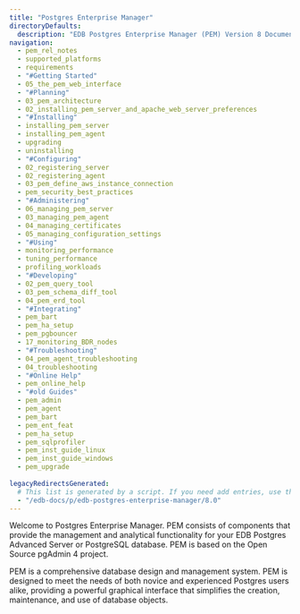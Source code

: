 ```yaml
---
title: "Postgres Enterprise Manager"
directoryDefaults:
  description: "EDB Postgres Enterprise Manager (PEM) Version 8 Documentation and release notes. PostgreSQL GUI tool for monitoring and performance optimization."
navigation:
  - pem_rel_notes
  - supported_platforms
  - requirements
  - "#Getting Started"
  - 05_the_pem_web_interface
  - "#Planning"
  - 03_pem_architecture
  - 02_installing_pem_server_and_apache_web_server_preferences
  - "#Installing"
  - installing_pem_server
  - installing_pem_agent
  - upgrading
  - uninstalling
  - "#Configuring"
  - 02_registering_server
  - 02_registering_agent
  - 03_pem_define_aws_instance_connection
  - pem_security_best_practices
  - "#Administering"
  - 06_managing_pem_server
  - 03_managing_pem_agent
  - 04_managing_certificates
  - 05_managing_configuration_settings
  - "#Using"
  - monitoring_performance
  - tuning_performance
  - profiling_workloads
  - "#Developing"
  - 02_pem_query_tool
  - 03_pem_schema_diff_tool
  - 04_pem_erd_tool
  - "#Integrating"
  - pem_bart
  - pem_ha_setup
  - pem_pgbouncer
  - 17_monitoring_BDR_nodes
  - "#Troubleshooting"
  - 04_pem_agent_troubleshooting
  - 04_troubleshooting
  - "#Online Help"
  - pem_online_help
  - "#old Guides"
  - pem_admin
  - pem_agent
  - pem_bart
  - pem_ent_feat
  - pem_ha_setup
  - pem_sqlprofiler
  - pem_inst_guide_linux
  - pem_inst_guide_windows
  - pem_upgrade
  
legacyRedirectsGenerated:
  # This list is generated by a script. If you need add entries, use the `legacyRedirects` key.
  - "/edb-docs/p/edb-postgres-enterprise-manager/8.0"
---
```


Welcome to Postgres Enterprise Manager. PEM consists of components that provide the management and analytical functionality for your EDB Postgres Advanced Server or PostgreSQL database. PEM is based on the Open Source pgAdmin 4 project.

PEM is a comprehensive database design and management system. PEM is designed to meet the needs of both novice and experienced Postgres users alike, providing a powerful graphical interface that simplifies the creation, maintenance, and use of database objects.
